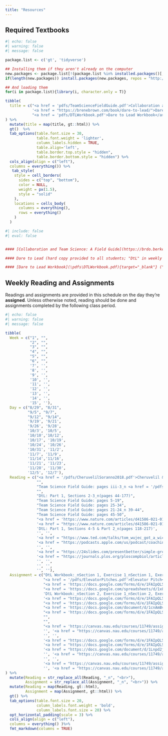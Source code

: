 ```yaml
---
title: "Resources"
---
```


## Required Textbooks

```r
#| echo: false
#| warning: false
#| message: false

package.list <- c('gt', 'tidyverse')

## Installing them if they aren't already on the computer
new.packages <- package.list[!(package.list %in% installed.packages()[,"Package"])]
if(length(new.packages)) install.packages(new.packages, repos = "http://cran.us.r-project.org")

## And loading them
for(i in package.list){library(i, character.only = T)}

tibble(
  title = c("<a href = 'pdfs/TeamScienceFieldGuide.pdf'>Collaboration and Team Science: A Field Guide</a>",
            '<a href = "https://brenebrown.com/book/dare-to-lead/">Dare to Lead</a>',
            "<a href = 'pdfs/DTLWorkbook.pdf'>Dare to Lead Workbook</a>")
) %>%
  mutate(title = map(title, gt::html)) %>%
  gt()  %>%
  tab_options(table.font.size = 30,
              table.font.weight = 'lighter',
              column_labels.hidden = TRUE,
              table.align='left',
              table.border.top.style = "hidden",
              table.border.bottom.style = "hidden") %>%
  cols_align(align = c("left"),
  columns = everything()) %>%
   tab_style(
    style = cell_borders(
      sides = c("top", "bottom"),
      color = NULL,
      weight = px(1.5),
      style = "solid"
    ),
    locations = cells_body(
      columns = everything(),
      rows = everything()
    )
  )

```

```r
#| include: false
#| eval: false


#### [Collaboration and Team Science: A Field Guide](https://brdo.berkeley.edu/sites/default/files/teamscience_fieldguide_reduced.pdf){target="_blank"} ("Team Science Field Guide" in weekly readings)

#### Dare to Lead (hard copy provided to all students; "DtL" in weekly readings)

#### [Dare to Lead Workbook](\pdfs\DTLWorkbook.pdf){target="_blank"} ("DtL Workbook" in weekly assignments)
```

## Weekly Reading and Assignments

Readings and assignments are provided in this schedule on the day they're **assigned**. Unless otherwise noted, reading should be done and assignments completed by the following class period.

```r
#| echo: false
#| warning: false
#| message: false

tibble(
  Week = c("1", "",
           "2", "",
           "3", "",
           "4", "",
           "5", "",
           "6", "",
           '7', '',
           '8', '',
           '9', '',
           '10', '',
           '11', '',
           '12', '',
           '13', '',
           '14', '',
           '15', ''),
  Day = c("8/29", "8/31",
          "9/5", "9/7",
          "9/12", "9/14",
          '9/19', '9/21',
          '9/26', '9/28',
          '10/3', '10/5',
          '10/10','10/12',
          '10/17', '10/19',
          '10/24', '10/26',
          '10/31', '11/2',
          '11/7', '11/9',
          '11/14','11/16',
          '11/21', '11/23',
          '11/28', '11/30',
          '12/5', '12/7'),
  Reading = c("<a href = '/pdfs/CheruvelilSoranno2018.pdf'>Cheruvelil & Soranno 2018</a>_n<a href = '/pdfs/DtLIntrop1s1.pdf'>DtL: Intro and Part 1, Section 1_n(pages 1-43)</a>",
              "",
              "Team Science Field Guide: pages iii-3_n <a href = '/pdfs/Cheruvelil2014.pdf'>Cheruvelil et al. 2014</a>",
              "",
              "DtL: Part 1, Sections 2-3_n(pages 44-177)",
              "Team Science Field Guide: pages 5-19",
              "Team Science Field Guide: pages 25-34",
              "Team Science Field Guide: pages 21-24_n 39-44",
              "Team Science Field Guide: pages 45-50",
              "<a href = 'https://www.nature.com/articles/d41586-021-01573-z'>We need to talk</a>_n<a href = '/pdfs/Conflict_energy.pdf'>The seven levels of energy</a>",
              '<a href = "https://www.nature.com/articles/d41586-021-01635-2">Communities, COVID, and credit: the state of science collaborations</a>',
              'DtL: Part 1, Sections 4-5 & Part 2_n(pages 118-217)', 
              '', '',
              '<a href = "https://www.ted.com/talks/tom_wujec_got_a_wicked_problem_first_tell_me_how_you_make_toast">Tell me how you make toast TED Talk</a>', '',
              '<a href = "https://podcasts.apple.com/us/podcast/coaching-for-leaders/id458827716?i=1000363385074">How to Make Deep Work Happen</a>_n<a href = "https://www.ted.com/talks/cindy_solomon_5_tips_for_dealing_with_meeting_overload">5 Tips for Meeting Overload</a>', '<a href = "http://www.paulgraham.com/makersschedule.html">Makers Schedule, Managers Schedule</a>_n<a href = "https://www.youtube.com/watch?si=_FiWodbz_HxanfIk&v=YCYBbmtcRNA&feature=youtu.be">Optional: Why Track Team Time?</a>',
              '', '',
              '<a href = "https://24slides.com/presentbetter/simple-group-presentation-tips">Simple Group Presentation Tips</a>_n<a href = "https://thepotentiality.com/six-tips-for-a-successful-collaboration-when-giving-a-speech/">Six Tips for Collaborative Presenting</a>', '',
              '<a href = "https://journals.plos.org/ploscompbiol/article?id=10.1371/journal.pcbi.1008281">Ten Tips for Biologists to Collaborate with Computer Scientists</a>_n<a href = "https://www.npr.org/transcripts/1190568472">Fabricated Data in Research About Honesty</a>', '',
              '', '',
              '', '',
              '', ''),
  Assignment = c("DtL Workbook:_nSection 1, Exercise 1_nSection 1, Exercise 2", 
                 "<a href = '/pdfs/ElevatorPitches.pdf'>Elevator Pitch</a>",
                 "<a href = 'https://docs.google.com/forms/d/e/1FAIpQLSenhpqyKnW2N0Ih3NeVyc0AkxIy6o9iVXv8Cdw3UVnOIAOEqg/viewform'>Cheruvelil Reading Questions</a>",
                 "<a href = 'https://docs.google.com/spreadsheets/d/1x8N-3SaOOTeJA0_wY6xXIQEvsbxuRZ944wIiiJbp3-0/edit#gid=259107515'>True Colors Assessment</a>",
                 'DtL Workbook:_nSection 2, Exercise 1_nSection 2, Exercise 4',
                 '<a href = "https://docs.google.com/forms/d/e/1FAIpQLScY8EtcrPqe0WgVPFOl-ONgyIhULFC9VaxqiGiAmjhNvtzaXA/viewform">Myers Briggs Assessment</a>', 
                 "<a href = 'https://docs.google.com/forms/d/e/1FAIpQLSc8FJNfNInGOwKIfPOjOioxsq5pXnSH9WnlbHNqXNntl4qoYQ/viewform'>Communication Reading Questions</a>", 
                 "<a href = 'https://docs.google.com/document/d/1cnAmBvaHmpFvtA9EIgVZYJwW3d6rOzFbsv8r819ML30/edit#heading=h.nj23sjpj5u97'>Team vision statements</a>_n Due 10/16/23",
                 "<a href = 'https://docs.google.com/forms/d/e/1FAIpQLSd0svPcJ1vvDBEjCZn-5G_21RWT2Pn_uvzEe2sBdV78J7l3Qw/viewform'>Effective Meetings Mini-Project</a>", 
                 "",
                 "", 
                 "<a href = 'https://canvas.nau.edu/courses/11749/assignments/284630'>DtL Workbook:_nSection 4,_nExercises 1,4,5,&6_n Section 5, Exercises 1&2</a>",
                 '', '<a href = "https://canvas.nau.edu/courses/11749/assignments/260814">Team Vision Statements/Collaborative Research Agreements (due 10/16)</a>',
                 '', '',
                 '<a href = "https://docs.google.com/forms/d/e/1FAIpQLScc5Ls0YvbYVhlbVyX0QUYDQyNvzxy7UH_5agD2Q9jUvT8nwQ/viewform">Burnout Check-In</a>', '<a href = "https://canvas.nau.edu/courses/11749/assignments/302742">Available to Promise</a>',
                 '<a href = "https://docs.google.com/forms/d/e/1FAIpQLSfXVbVyUM5yajIY3FVtbKgeqmFL0XuXwF-c_N9ZC-K_xIL1hg/viewform">Group Presentation Mini-Project</a>', '',
                 '<a href = "https://docs.google.com/document/d/1Lnpd2jAc2u4eGV5ku9J9RjgR4ROX7gpGrPPpy1eguJ8/edit?usp=sharing">Group Presentation of Proposal Plan</a>', '<a href = "https://forms.gle/dN4zBvfRzYSZd5LB7">Peer Evaluation Form _n(due 11/23)</a>',
                 '', '<a href = "https://canvas.nau.edu/courses/11749/assignments/319843">Team Data Management Plan</a>',
                 '', '',
                 '<a href = "https://canvas.nau.edu/courses/11749/assignments/325275">Collaboration Field Guide (Due 12/15)</a>', '',
                 '', '<a href = "https://canvas.nau.edu/courses/11749/assignments/325279">Research Proposal (due 12/15)</a> _n <a href = "https://canvas.nau.edu/courses/11749/assignments/325277">Team Contribution Form (due 12/15)</a>')
) %>%
  mutate(Reading = str_replace_all(Reading, "_n", "<br>"),
         Assignment = str_replace_all(Assignment, "_n", "<br>")) %>% 
  mutate(Reading = map(Reading, gt::html),
         Assignment = map(Assignment, gt::html)) %>%
  gt() %>%
  tab_options(table.font.size = 20,
              column_labels.font.weight = 'bold',
              column_labels.font.size = 20) %>%
  opt_horizontal_padding(scale = 3) %>% 
  cols_align(align = c("left"),
  columns = everything() )%>%
  fmt_markdown(columns = TRUE)
  

```
